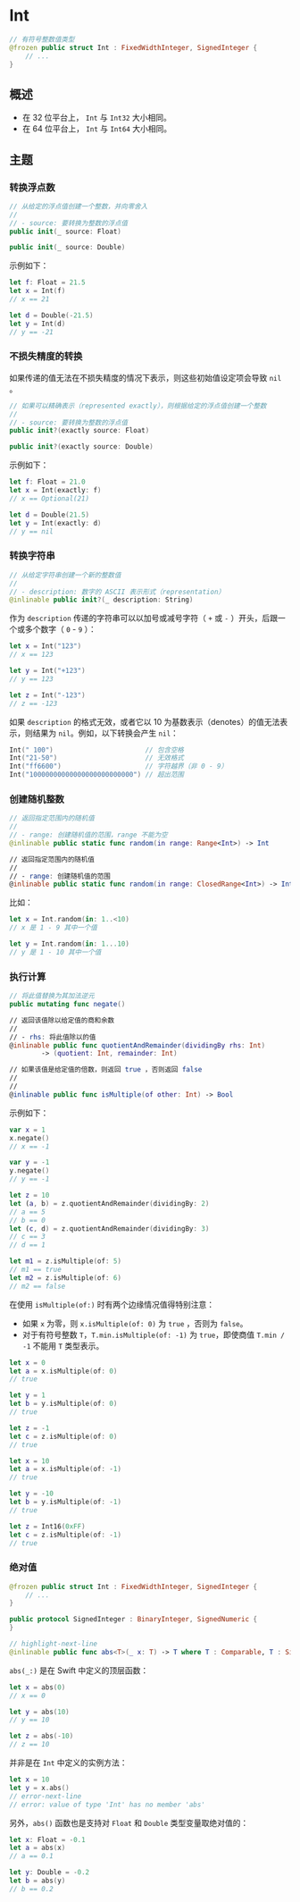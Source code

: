 # Int

```swift
// 有符号整数值类型
@frozen public struct Int : FixedWidthInteger, SignedInteger {
    // ...
}
```

## 概述

- 在 32 位平台上， `Int` 与 `Int32` 大小相同。
- 在 64 位平台上， `Int` 与 `Int64` 大小相同。

## 主题

### 转换浮点数

```swift
// 从给定的浮点值创建一个整数，并向零舍入
//
// - source: 要转换为整数的浮点值
public init(_ source: Float)

public init(_ source: Double)
```

示例如下：

```swift
let f: Float = 21.5
let x = Int(f)
// x == 21

let d = Double(-21.5)
let y = Int(d)
// y == -21
```

### 不损失精度的转换

如果传递的值无法在不损失精度的情况下表示，则这些初始值设定项会导致 `nil` 。

```swift
// 如果可以精确表示（represented exactly），则根据给定的浮点值创建一个整数
//
// - source: 要转换为整数的浮点值
public init?(exactly source: Float)

public init?(exactly source: Double)
```

示例如下：

```swift
let f: Float = 21.0
let x = Int(exactly: f)
// x == Optional(21)

let d = Double(21.5)
let y = Int(exactly: d)
// y == nil
```

### 转换字符串

```swift
// 从给定字符串创建一个新的整数值
//
// - description: 数字的 ASCII 表示形式（representation）
@inlinable public init?(_ description: String)
```

作为 `description` 传递的字符串可以以加号或减号字符（ `+` 或 `-` ）开头，后跟一个或多个数字（ `0` - `9` ）：

```swift
let x = Int("123")
// x == 123

let y = Int("+123")
// y == 123

let z = Int("-123")
// z == -123
```

如果 `description` 的格式无效，或者它以 10 为基数表示（denotes）的值无法表示，则结果为 `nil`。例如，以下转换会产生 `nil`：

```swift
Int(" 100")                       // 包含空格
Int("21-50")                      // 无效格式
Int("ff6600")                     // 字符越界（非 0 - 9）
Int("10000000000000000000000000") // 超出范围
```

### 创建随机整数

```swift
// 返回指定范围内的随机值
//
// - range: 创建随机值的范围，range 不能为空
@inlinable public static func random(in range: Range<Int>) -> Int

// 返回指定范围内的随机值
//
// - range: 创建随机值的范围
@inlinable public static func random(in range: ClosedRange<Int>) -> Int
```

比如：

```swift
let x = Int.random(in: 1..<10)
// x 是 1 - 9 其中一个值

let y = Int.random(in: 1...10)
// y 是 1 - 10 其中一个值
```

### 执行计算

```swift
// 将此值替换为其加法逆元
public mutating func negate()

// 返回该值除以给定值的商和余数
//
// - rhs: 将此值除以的值
@inlinable public func quotientAndRemainder(dividingBy rhs: Int)
        -> (quotient: Int, remainder: Int)

// 如果该值是给定值的倍数，则返回 true ，否则返回 false
//
//
@inlinable public func isMultiple(of other: Int) -> Bool
```

示例如下：

```swift
var x = 1
x.negate()
// x == -1

var y = -1
y.negate()
// y == -1

let z = 10
let (a, b) = z.quotientAndRemainder(dividingBy: 2)
// a == 5
// b == 0
let (c, d) = z.quotientAndRemainder(dividingBy: 3)
// c == 3
// d == 1

let m1 = z.isMultiple(of: 5)
// m1 == true
let m2 = z.isMultiple(of: 6)
// m2 == false
```

在使用 `isMultiple(of:)` 时有两个边缘情况值得特别注意：

- 如果 `x` 为零，则 `x.isMultiple(of: 0)` 为 `true` ，否则为 `false`。
- 对于有符号整数 `T`，`T.min.isMultiple(of: -1)` 为 `true`，即使商值 `T.min / -1` 不能用 `T` 类型表示。

```swift
let x = 0
let a = x.isMultiple(of: 0)
// true

let y = 1
let b = y.isMultiple(of: 0)
// true

let z = -1
let c = z.isMultiple(of: 0)
// true
```

```swift
let x = 10
let a = x.isMultiple(of: -1)
// true

let y = -10
let b = y.isMultiple(of: -1)
// true

let z = Int16(0xFF)
let c = z.isMultiple(of: -1)
// true
```

### 绝对值

```swift
@frozen public struct Int : FixedWidthInteger, SignedInteger {
    // ...
}

public protocol SignedInteger : BinaryInteger, SignedNumeric {
}

// highlight-next-line
@inlinable public func abs<T>(_ x: T) -> T where T : Comparable, T : SignedNumeric
```

`abs(_:)` 是在 Swift 中定义的顶层函数：

```swift
let x = abs(0)
// x == 0

let y = abs(10)
// y == 10

let z = abs(-10)
// z == 10
```

并非是在 `Int` 中定义的实例方法：

```swift
let x = 10
let y = x.abs()
// error-next-line
// error: value of type 'Int' has no member 'abs'
```

另外，`abs()` 函数也是支持对 `Float` 和 `Double` 类型变量取绝对值的：

```swift
let x: Float = -0.1
let a = abs(x)
// a == 0.1

let y: Double = -0.2
let b = abs(y)
// b == 0.2
```
